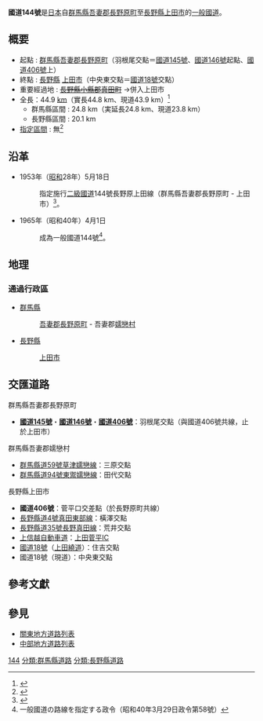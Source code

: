 {{Infobox_road
|highway_name      = 國道144號
|marker_image      = [[File:Japanese_National_Route_Sign_0144.svg|100px]]
|length            = 44.9| length_notes=44.8 km（實長）<br />43.9 km（現長，2012年四月一日）
|starting_terminus = [[群馬縣|群馬縣]][[吾妻郡|吾妻郡]][[長野原町|長野原町]]
|ending_terminus   = [[長野縣|長野縣]][[上田市|上田市]]
|cities            = 
|established       = 1953年
|system            = [[一般國道|一般國道]]
|junction          = [[File:Japanese_National_Route_Sign_0145.svg|24px]][[國道145號|國道145號]]<br />[[File:Japanese_National_Route_Sign_0146.svg|24px]][[國道146號|國道146號]]<br />[[File:Japanese_National_Route_Sign_0129.svg|24px]][[國道406號|國道406號]]<br />[[File:Joshin-etsu_Expwy_Route_Sign.svg|40px]][[上信越自動車道|上信越自動車道]]<br />[[File:Japanese_National_Route_Sign_0018.svg|24px]][[國道18號|國道18號]]
}}
'''國道144號'''是[[日本|日本]]自[[群馬縣|群馬縣]][[吾妻郡|吾妻郡]][[長野原町|長野原町]]至[[長野縣|長野縣]][[上田市|上田市]]的[[一般國道|一般國道]]。

==概要==
* 起點 : [[群馬縣|群馬縣]][[吾妻郡|吾妻郡]][[長野原町|長野原町]]（羽根尾交點＝[[國道145號|國道145號]]、[[國道146號|國道146號]]起點、[[國道406號|國道406號]]上）
* 終點 : [[長野縣|長野縣]] [[上田市|上田市]]（中央東交點＝[[國道18號|國道18號]]交點）
* 重要經過地 : <del>[[長野縣|長野縣]][[小縣郡|小縣郡]][[真田町|真田町]]</del> →併入上田市
* 全長：44.9 [[公里|km]]（實長44.8 km、現道43.9 km）<ref>{{Cite web|format=PDF|url=http://www.mlit.go.jp/road/ir/ir-data/tokei-nen/2013/pdf/d_genkyou26.pdf|title=表26 一般國道路線別、都道府縣別道路現況|pages=8|work=道路統計年報2013|publisher=[[國土交通省|國土交通省]][[道路局|道路局]]|accessdate=2014-01-21|deadurl=yes|archiveurl=https://web.archive.org/web/20140116073924/http://www.mlit.go.jp/road/ir/ir-data/tokei-nen/2013/pdf/d_genkyou26.pdf|archivedate=2014-01-16}}</ref>
** 群馬縣區間 : 24.8 km（実延長24.8 km、現道23.8 km）
** 長野縣區間 : 20.1 km
* [[指定區間|指定區間]] : 無<ref>{{Cite web|url=http://law.e-gov.go.jp/htmldata/S33/S33SE164.html|title=一般國道の指定區間を指定する政令（昭和33年6月2日政令第164號）|work=法令データ提供システム|publisher=[[總務省|總務省]][[行政管理局|行政管理局]]|accessdate=2012-10-06|archive-url=https://web.archive.org/web/20080207065612/http://law.e-gov.go.jp/htmldata/S33/S33SE164.html|archive-date=2008-02-07|dead-url=yes}}</ref>
==沿革==
* 1953年（[[昭和|昭和]]28年）5月18日
*:指定施行[[二級國道|二級國道]]144號長野原上田線（群馬縣吾妻郡長野原町 - 上田市）<ref>{{Wikisource-inline|二級國道の路線を指定する政令 (昭和二十八年)|二級國道の路線を指定する政令（昭和28年5月18日政令第96號）}}</ref>。
* 1965年（昭和40年）4月1日
*:成為一般國道144號<ref>一般國道の路線を指定する政令（昭和40年3月29日政令第58號）</ref>。

== 地理 ==
=== 通過行政區 ===
* [[群馬縣|群馬縣]]
*: [[吾妻郡|吾妻郡]][[長野原町|長野原町]] - 吾妻郡[[嬬戀村|嬬戀村]]
* [[長野縣|長野縣]]
*: [[上田市|上田市]]

== 交匯道路 ==
; 群馬縣吾妻郡長野原町
* '''[[國道145號|國道145號]]'''・'''[[國道146號|國道146號]]'''・'''[[國道406號|國道406號]]'''：羽根尾交點（與國道406號共線，止於上田市）
; 群馬縣吾妻郡嬬戀村
* [[群馬縣道59號草津嬬戀線|群馬縣道59號草津嬬戀線]]：三原交點
* [[長野縣道・群馬縣道94號東禦嬬戀線|群馬縣道94號東禦嬬戀線]]：田代交點
; 長野縣上田市
* '''國道406號'''：菅平口交差點（於長野原町共線）
* [[長野縣道4號真田東部線|長野縣道4號真田東部線]]：橫澤交點
* [[長野縣道35號長野真田線|長野縣道35號長野真田線]]：荒井交點
* [[上信越自動車道|上信越自動車道]]：[[上田菅平IC|上田菅平IC]]
* [[國道18號|國道18號]]（[[上田繞道|上田繞道]]）：住吉交點
* 國道18號（現道）：中央東交點

== 參考文獻 ==
{{Reflist}}

== 參見 ==
* [[關東地方道路列表|關東地方道路列表]]
* [[中部地方道路列表|中部地方道路列表]]
{{日本一般國道列表}}
[[分類:日本國道|144]]
[[分類:群馬縣道路|分類:群馬縣道路]]
[[分類:長野縣道路|分類:長野縣道路]]